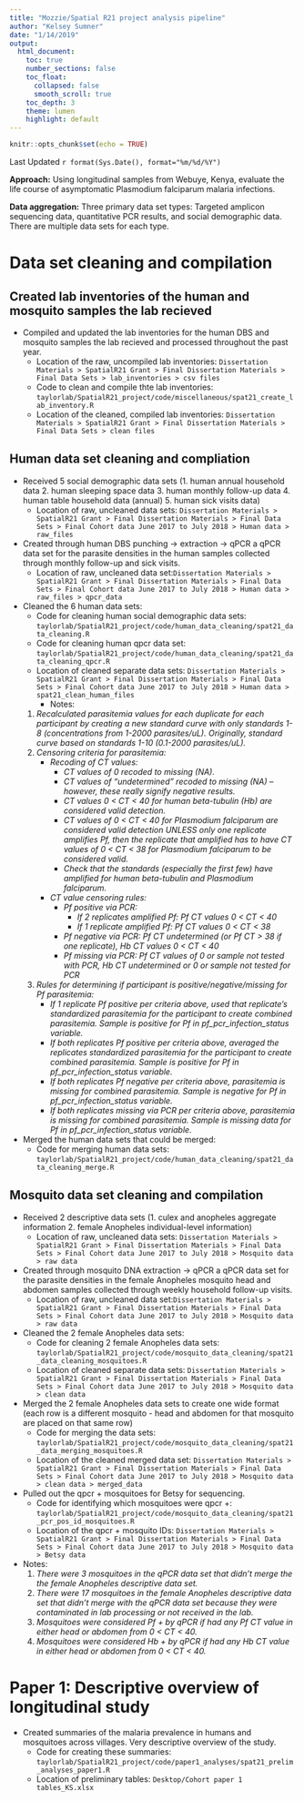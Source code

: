 ```yaml
---
title: "Mozzie/Spatial R21 project analysis pipeline"
author: "Kelsey Sumner"
date: "1/14/2019"
output: 
  html_document:
    toc: true
    number_sections: false
    toc_float:
      collapsed: false
      smooth_scroll: true
    toc_depth: 3
    theme: lumen
    highlight: default
---
```

  
```r
knitr::opts_chunk$set(echo = TRUE)
```

Last Updated `r format(Sys.Date(), format="%m/%d/%Y")`


**Approach:** Using longitudinal samples from Webuye, Kenya, evaluate the life course of asymptomatic Plasmodium falciparum malaria infections.

**Data aggregation:** Three primary data set types: Targeted amplicon sequencing data, quantitative PCR results, and social demographic data. There are multiple data sets for each type. 


# **Data set cleaning and compilation**

## Created lab inventories of the human and mosquito samples the lab recieved 
* Compiled and updated the lab inventories for the human DBS and mosquito samples the lab recieved and processed throughout the past year.
    + Location of the raw, uncompiled lab inventories: `Dissertation Materials > SpatialR21 Grant > Final Dissertation Materials > Final Data Sets > lab_inventories > csv files`
    + Code to clean and compile thte lab inventories: `taylorlab/SpatialR21_project/code/miscellaneous/spat21_create_lab_inventory.R`
    + Location of the cleaned, compiled lab inventories: `Dissertation Materials > SpatialR21 Grant > Final Dissertation Materials > Final Data Sets > clean files`

## Human data set cleaning and compliation
* Received 5 social demographic data sets (1. human annual household data 2. human sleeping space data 3. human monthly follow-up data 4. human table household data (annual) 5. human sick visits data)
    + Location of raw, uncleaned data sets: `Dissertation Materials > SpatialR21 Grant > Final Dissertation Materials > Final Data Sets > Final Cohort data June 2017 to July 2018 > Human data > raw_files`
* Created through human DBS punching -> extraction -> qPCR a qPCR data set for the parasite densities in the human samples collected through monthly follow-up and sick visits.
    + Location of raw, uncleaned data set:`Dissertation Materials > SpatialR21 Grant > Final Dissertation Materials > Final Data Sets > Final Cohort data June 2017 to July 2018 > Human data > raw_files > qpcr_data`
* Cleaned the 6 human data sets:
    + Code for cleaning human social demographic data sets: `taylorlab/SpatialR21_project/code/human_data_cleaning/spat21_data_cleaning.R`
    + Code for cleaning human qpcr data set: `taylorlab/SpatialR21_project/code/human_data_cleaning/spat21_data_cleaning_qpcr.R`
    + Location of cleaned separate data sets: `Dissertation Materials > SpatialR21 Grant > Final Dissertation Materials > Final Data Sets > Final Cohort data June 2017 to July 2018 > Human data > spat21_clean_human_files`
        + Notes:
    1. *Recalculated parasitemia values for each duplicate for each participant by creating a new standard curve with only standards 1-8 (concentrations from 1-2000 parasites/uL). Originally, standard curve based on standards 1-10 (0.1-2000 parasites/uL).*
    2. *Censoring criteria for parasitemia:*
        - *Recoding of CT values:*
            - *CT values of 0 recoded to missing (NA).*
            - *CT values of “undetermined” recoded to missing (NA) – however, these really signify negative results.*
            - *CT values 0 < CT < 40 for human beta-tubulin (Hb) are considered valid detection.*
            - *CT values of 0 < CT < 40 for Plasmodium falciparum are considered valid detection UNLESS only one replicate amplifies Pf, then the replicate that amplified has to have CT values of 0 < CT < 38 for Plasmodium falciparum to be considered valid.*
            - *Check that the standards (especially the first few) have amplified for human beta-tubulin and Plasmodium falciparum.*
        - *CT value censoring rules:*
            - *Pf positive via PCR:* 
                - *If 2 replicates amplified Pf: Pf CT values 0 < CT < 40*
                - *If 1 replicate amplified Pf: Pf CT values 0 < CT < 38*
            - *Pf negative via PCR: Pf CT undetermined (or Pf CT > 38 if one replicate), Hb CT values 0 < CT < 40*
            - *Pf missing via PCR: Pf CT values of 0 or sample not tested with PCR, Hb CT undetermined or 0 or sample not tested for PCR*
    3. *Rules for determining if participant is positive/negative/missing for Pf parasitemia:*
        - *If 1 replicate Pf positive per criteria above, used that replicate's standardized parasitemia for the participant to create combined parasitemia. Sample is positive for Pf in pf_pcr_infection_status variable.*
        - *If both replicates Pf positive per criteria above, averaged the replicates standardized parasitemia for the participant to create combined parasitemia. Sample is positive for Pf in pf_pcr_infection_status variable.*
        - *If both replicates Pf negative per criteria above, parasitemia is missing for combined parasitemia. Sample is negative for Pf in pf_pcr_infection_status variable.* 
        - *If both replicates missing via PCR per criteria above, parasitemia is missing for combined parasitemia. Sample is missing data for Pf in pf_pcr_infection_status variable.*  
* Merged the human data sets that could be merged:
    + Code for merging human data sets: `taylorlab/SpatialR21_project/code/human_data_cleaning/spat21_data_cleaning_merge.R`

  
## Mosquito data set cleaning and compilation
* Received 2 descriptive data sets (1. culex and anopheles aggregate information 2. female Anopheles individual-level information)
    + Location of raw, uncleaned data sets: `Dissertation Materials > SpatialR21 Grant > Final Dissertation Materials > Final Data Sets > Final Cohort data June 2017 to July 2018 > Mosquito data > raw data`
* Created through mosquito DNA extraction -> qPCR a qPCR data set for the parasite densities in the female Anopheles mosquito head and abdomen samples collected through weekly household follow-up visits.
    + Location of raw, uncleaned data set:`Dissertation Materials > SpatialR21 Grant > Final Dissertation Materials > Final Data Sets > Final Cohort data June 2017 to July 2018 > Mosquito data > raw data`
* Cleaned the 2 female Anopheles data sets: 
    + Code for cleaning 2 female Anopheles data sets: `taylorlab/SpatialR21_project/code/mosquito_data_cleaning/spat21_data_cleaning_mosquitoes.R`
    + Location of cleaned separate data sets: `Dissertation Materials > SpatialR21 Grant > Final Dissertation Materials > Final Data Sets > Final Cohort data June 2017 to July 2018 > Mosquito data > clean data`
* Merged the 2 female Anopheles data sets to create one wide format (each row is a different mosquito - head and abdomen for that mosquito are placed on that same row)
    + Code for merging the data sets: `taylorlab/SpatialR21_project/code/mosquito_data_cleaning/spat21_data_merging_mosquitoes.R`
    + Location of the cleaned merged data set: `Dissertation Materials > SpatialR21 Grant > Final Dissertation Materials > Final Data Sets > Final Cohort data June 2017 to July 2018 > Mosquito data > clean data > merged_data`
* Pulled out the qpcr + mosquitoes for Betsy for sequencing.
    + Code for identifying which mosquitoes were qpcr +: `taylorlab/SpatialR21_project/code/mosquito_data_cleaning/spat21_pcr_pos_id_mosquitoes.R`
    + Location of the qpcr + mosquito IDs: `Dissertation Materials > SpatialR21 Grant > Final Dissertation Materials > Final Data Sets > Final Cohort data June 2017 to July 2018 > Mosquito data > Betsy data`
+ Notes:
    1. *There were 3 mosquitoes in the qPCR data set that didn't merge the the female Anopheles descriptive data set.*
    2. *There were 17 mosquitoes in the female Anopheles descriptive data set that didn't merge with the qPCR data set because they were contaminated in lab processing or not received in the lab.*
    3. *Mosquitoes were considered Pf + by qPCR if had any Pf CT value in either head or abdomen from 0 < CT < 40.*
    4. *Mosquitoes were considered Hb + by qPCR if had any Hb CT value in either head or abdomen from 0 < CT < 40.*
 
  
# **Paper 1: Descriptive overview of longitudinal study**
* Created summaries of the malaria prevalence in humans and mosquitoes across villages. Very descriptive overview of the study.
    + Code for creating these summaries: `taylorlab/SpatialR21_project/code/paper1_analyses/spat21_prelim_analyses_paper1.R`
    + Location of preliminary tables: `Desktop/Cohort paper 1 tables_KS.xlsx`

  
  
  
  
  